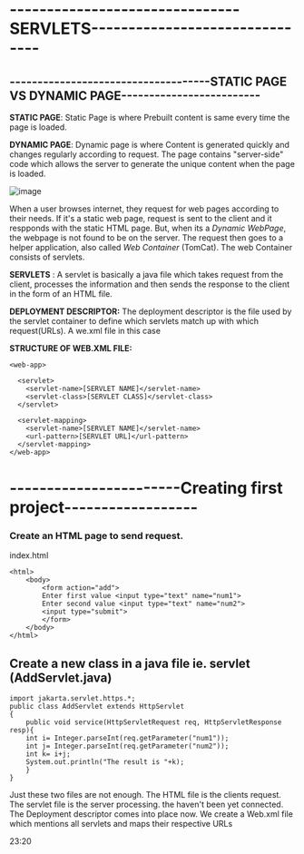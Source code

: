 # -------------------------------SERVLETS-------------------------------

## ------------------------------------**STATIC PAGE VS DYNAMIC PAGE**-------------------------

**STATIC PAGE**: Static Page is where Prebuilt content is same every time the page is loaded.

**DYNAMIC PAGE**: Dynamic page is where Content is generated quickly and changes regularly according to request.
				  The page contains "server-side" code which allows the server to generate the unique content when the page is loaded.		


![image](https://user-images.githubusercontent.com/76152244/173230676-01cdb084-bcc3-4c57-ab9e-0c24303506b7.png)

When a user browses internet, they request for web pages according to their needs. If it's a static web page, request is sent to the client and it respponds with the static HTML page.
But, when its a *Dynamic WebPage*, the webpage is not found to be on the server. The request then goes to a helper application, also called *Web Container* (TomCat).
The web Container consists of servlets.

**SERVLETS** : A servlet is basically a java file which takes request from the client, processes the information and then sends the response to the client in the form of an HTML file.

**DEPLOYMENT DESCRIPTOR:** The deployment descriptor is the file used by the servlet container to define which servlets match up with which request(URLs). A we.xml file in this case

**STRUCTURE OF WEB.XML FILE:**
```
<web-app>

  <servlet>
    <servlet-name>[SERVLET NAME]</servlet-name>
    <servlet-class>[SERVLET CLASS]</servlet-class>
  </servlet>

  <servlet-mapping>
    <servlet-name>[SERVLET NAME]</servlet-name>
    <url-pattern>[SERVLET URL]</url-pattern>
  </servlet-mapping>
</web-app>    
```


# -----------------------Creating first project------------------

### Create an HTML page to send request.

index.html

```
<html>
	<body>
		<form action="add">
		Enter first value <input type="text" name="num1">
		Enter second value <input type="text" name="num2">
		<input type="submit">
		</form>
	</body>
</html>
```
## Create a new class in a java file ie. servlet (AddServlet.java)

```
import jakarta.servlet.https.*;
public class AddServlet extends HttpServlet
{
	public void service(HttpServletRequest req, HttpServletResponse resp){
	int i= Integer.parseInt(req.getParameter("num1"));
	int j= Integer.parseInt(req.getParameter("num2"));
	int k= i+j;
	System.out.println("The result is "+k);
	}
}
```

Just these two files are not enough. The HTML file is the clients request. The servlet file is the server processing. the haven't been yet connected. The Deployment descriptor comes into place now.
We create a Web.xml file which mentions all servlets and maps their respective URLs




23:20
